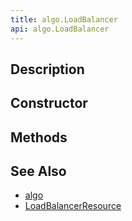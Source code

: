 ```yaml
---
title: algo.LoadBalancer
api: algo.LoadBalancer
---
```


## Description

<Summary/>

## Constructor

<Constructor/>

## Methods

<Methods/>

## See Also

* [algo](/reference/api/algo)
* [LoadBalancerResource](/reference/api/algo/LoadBalancerResource)
